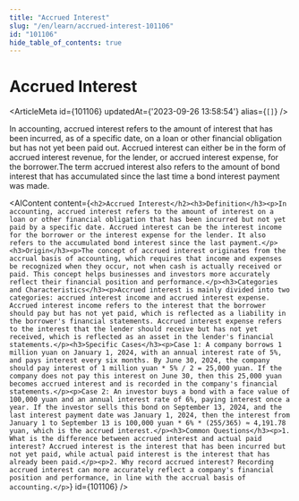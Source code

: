 ```yaml
---
title: "Accrued Interest"
slug: "/en/learn/accrued-interest-101106"
id: "101106"
hide_table_of_contents: true
---
```



# Accrued Interest

<ArticleMeta id={101106} updatedAt={'2023-09-26 13:58:54'} alias={`[]`} />
<div className='border-solid border-b border-t-0 my-4 border-[var(--ifm-color-gray-300)]' />

In accounting, accrued interest refers to the amount of interest that has been incurred, as of a specific date, on a loan or other financial obligation but has not yet been paid out. Accrued interest can either be in the form of accrued interest revenue, for the lender, or accrued interest expense, for the borrower.The term accrued interest also refers to the amount of bond interest that has accumulated since the last time a bond interest payment was made.

<AIContent content={`<h2>Accrued Interest</h2><h3>Definition</h3><p>In accounting, accrued interest refers to the amount of interest on a loan or other financial obligation that has been incurred but not yet paid by a specific date. Accrued interest can be the interest income for the borrower or the interest expense for the lender. It also refers to the accumulated bond interest since the last payment.</p><h3>Origin</h3><p>The concept of accrued interest originates from the accrual basis of accounting, which requires that income and expenses be recognized when they occur, not when cash is actually received or paid. This concept helps businesses and investors more accurately reflect their financial position and performance.</p><h3>Categories and Characteristics</h3><p>Accrued interest is mainly divided into two categories: accrued interest income and accrued interest expense. Accrued interest income refers to the interest that the borrower should pay but has not yet paid, which is reflected as a liability in the borrower's financial statements. Accrued interest expense refers to the interest that the lender should receive but has not yet received, which is reflected as an asset in the lender's financial statements.</p><h3>Specific Cases</h3><p>Case 1: A company borrows 1 million yuan on January 1, 2024, with an annual interest rate of 5%, and pays interest every six months. By June 30, 2024, the company should pay interest of 1 million yuan * 5% / 2 = 25,000 yuan. If the company does not pay this interest on June 30, then this 25,000 yuan becomes accrued interest and is recorded in the company's financial statements.</p><p>Case 2: An investor buys a bond with a face value of 100,000 yuan and an annual interest rate of 6%, paying interest once a year. If the investor sells this bond on September 13, 2024, and the last interest payment date was January 1, 2024, then the interest from January 1 to September 13 is 100,000 yuan * 6% * (255/365) ≈ 4,191.78 yuan, which is the accrued interest.</p><h3>Common Questions</h3><p>1. What is the difference between accrued interest and actual paid interest? Accrued interest is the interest that has been incurred but not yet paid, while actual paid interest is the interest that has already been paid.</p><p>2. Why record accrued interest? Recording accrued interest can more accurately reflect a company's financial position and performance, in line with the accrual basis of accounting.</p>`} id={101106} />
